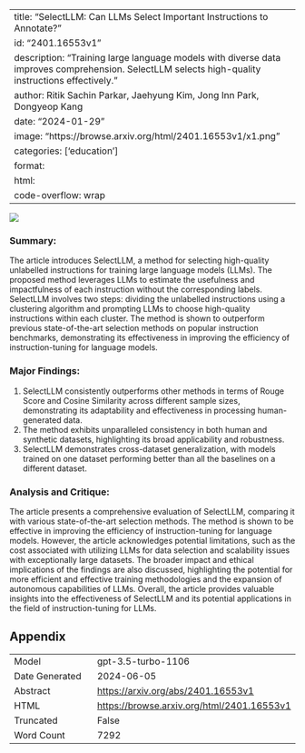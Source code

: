 
---
title: "SelectLLM: Can LLMs Select Important Instructions to Annotate?"
id: "2401.16553v1"
description: "Training large language models with diverse data improves comprehension. SelectLLM selects high-quality instructions effectively."
author: Ritik Sachin Parkar, Jaehyung Kim, Jong Inn Park, Dongyeop Kang
date: "2024-01-29"
image: "https://browse.arxiv.org/html/2401.16553v1/x1.png"
categories: ['education']
format:
  html:
    code-overflow: wrap
---

![](https://browse.arxiv.org/html/2401.16553v1/x1.png)

### Summary:
The article introduces SelectLLM, a method for selecting high-quality unlabelled instructions for training large language models (LLMs). The proposed method leverages LLMs to estimate the usefulness and impactfulness of each instruction without the corresponding labels. SelectLLM involves two steps: dividing the unlabelled instructions using a clustering algorithm and prompting LLMs to choose high-quality instructions within each cluster. The method is shown to outperform previous state-of-the-art selection methods on popular instruction benchmarks, demonstrating its effectiveness in improving the efficiency of instruction-tuning for language models.

### Major Findings:
1. SelectLLM consistently outperforms other methods in terms of Rouge Score and Cosine Similarity across different sample sizes, demonstrating its adaptability and effectiveness in processing human-generated data.
2. The method exhibits unparalleled consistency in both human and synthetic datasets, highlighting its broad applicability and robustness.
3. SelectLLM demonstrates cross-dataset generalization, with models trained on one dataset performing better than all the baselines on a different dataset.

### Analysis and Critique:
The article presents a comprehensive evaluation of SelectLLM, comparing it with various state-of-the-art selection methods. The method is shown to be effective in improving the efficiency of instruction-tuning for language models. However, the article acknowledges potential limitations, such as the cost associated with utilizing LLMs for data selection and scalability issues with exceptionally large datasets. The broader impact and ethical implications of the findings are also discussed, highlighting the potential for more efficient and effective training methodologies and the expansion of autonomous capabilities of LLMs. Overall, the article provides valuable insights into the effectiveness of SelectLLM and its potential applications in the field of instruction-tuning for LLMs.

## Appendix

|          |          |
|----------|----------|
| Model     | gpt-3.5-turbo-1106       |
| Date Generated     | 2024-06-05       |
| Abstract | [https://arxiv.org/abs/2401.16553v1](https://arxiv.org/abs/2401.16553v1)        |
| HTML     | [https://browse.arxiv.org/html/2401.16553v1](https://browse.arxiv.org/html/2401.16553v1)       |
| Truncated       | False       |
| Word Count       | 7292       |